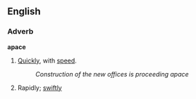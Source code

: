 ==English==
===Adverb===
'''apace'''

#[[Quickly]], with [[speed]].
#:''Construction of the new offices is proceeding apace''
#Rapidly; [[swiftly]]